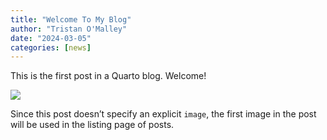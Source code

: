 ```yaml
---
title: "Welcome To My Blog"
author: "Tristan O'Malley"
date: "2024-03-05"
categories: [news]
---
```


This is the first post in a Quarto blog. Welcome!

![](thumbnail.jpg)

Since this post doesn't specify an explicit `image`, the first image in the post will be used in the listing page of posts.
